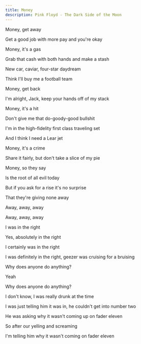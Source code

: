 ```yaml
---
title: Money
description: Pink Floyd - The Dark Side of the Moon
---
```


Money, get away

Get a good job with more pay and you're okay

Money, it's a gas

Grab that cash with both hands and make a stash

New car, caviar, four-star daydream

Think I'll buy me a football team



Money, get back

I'm alright, Jack, keep your hands off of my stack

Money, it's a hit

Don't give me that do-goody-good bullshit

I'm in the high-fidelity first class traveling set

And I think I need a Lear jet



Money, it's a crime

Share it fairly, but don't take a slice of my pie

Money, so they say

Is the root of all evil today

But if you ask for a rise it's no surprise

That they're giving none away

Away, away, away

Away, away, away



I was in the right

Yes, absolutely in the right

I certainly was in the right

I was definitely in the right, geezer was cruising for a bruising

Why does anyone do anything?

Yeah

Why does anyone do anything?

I don't know, I was really drunk at the time

I was just telling him it was in, he couldn't get into number two

He was asking why it wasn't coming up on fader eleven

So after our yelling and screaming

I'm telling him why it wasn't coming on fader eleven
